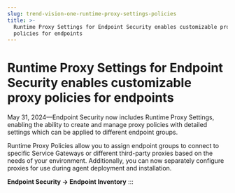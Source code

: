```yaml
---
slug: trend-vision-one-runtime-proxy-settings-policies
title: >-
  Runtime Proxy Settings for Endpoint Security enables customizable proxy
  policies for endpoints
---
```

# Runtime Proxy Settings for Endpoint Security enables customizable proxy policies for endpoints

May 31, 2024—Endpoint Security now includes Runtime Proxy Settings, enabling the ability to create and manage proxy policies with detailed settings which can be applied to different endpoint groups.

Runtime Proxy Policies allow you to assign endpoint groups to connect to specific Service Gateways or different third-party proxies based on the needs of your environment. Additionally, you can now separately configure proxies for use during agent deployment and installation.

**Endpoint Security → Endpoint Inventory**
:::
